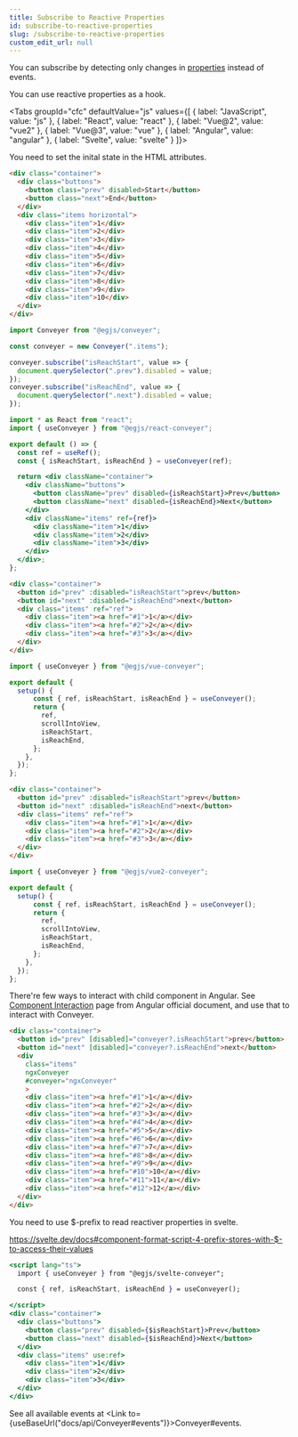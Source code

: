 ```yaml
---
title: Subscribe to Reactive Properties
id: subscribe-to-reactive-properties
slug: /subscribe-to-reactive-properties
custom_edit_url: null
---
```



You can subscribe by detecting only changes in [properties](api/Conveyer#properties) instead of events.

You can use reactive properties as a hook.

<Tabs
  groupId="cfc"
  defaultValue="js"
  values={[
    { label: "JavaScript", value: "js" },
    { label: "React", value: "react" },
    { label: "Vue@2", value: "vue2" },
    { label: "Vue@3", value: "vue" },
    { label: "Angular", value: "angular" },
    { label: "Svelte", value: "svelte" }
  ]}>
  <TabItem value="js">

You need to set the inital state in the HTML attributes.

```html
<div class="container">
  <div class="buttons">
    <button class="prev" disabled>Start</button>
    <button class="next">End</button>
  </div>
  <div class="items horizontal">
    <div class="item">1</div>
    <div class="item">2</div>
    <div class="item">3</div>
    <div class="item">4</div>
    <div class="item">5</div>
    <div class="item">6</div>
    <div class="item">7</div>
    <div class="item">8</div>
    <div class="item">9</div>
    <div class="item">10</div>
  </div>
</div>
```
```js
import Conveyer from "@egjs/conveyer";

const conveyer = new Conveyer(".items");

conveyer.subscribe("isReachStart", value => {
  document.querySelector(".prev").disabled = value;
});
conveyer.subscribe("isReachEnd", value => {
  document.querySelector(".next").disabled = value;
});
```


  </TabItem>
  <TabItem value="react">

```jsx
import * as React from "react";
import { useConveyer } from "@egjs/react-conveyer";

export default () => {
  const ref = useRef();
  const { isReachStart, isReachEnd } = useConveyer(ref);

  return <div className="container">
    <div className="buttons">
      <button className="prev" disabled={isReachStart}>Prev</button>
      <button className="next" disabled={isReachEnd}>Next</button>
    </div>
    <div className="items" ref={ref}>
      <div className="item">1</div>
      <div className="item">2</div>
      <div className="item">3</div>
    </div>
  </div>;
};
```
  </TabItem>
  <TabItem value="vue">

```html title="<template>"
<div class="container">
  <button id="prev" :disabled="isReachStart">prev</button>
  <button id="next" :disabled="isReachEnd">next</button>
  <div class="items" ref="ref">
    <div class="item"><a href="#1">1</a></div>
    <div class="item"><a href="#2">2</a></div>
    <div class="item"><a href="#3">3</a></div>
  </div>
</div>
```

```js title="<script>"
import { useConveyer } from "@egjs/vue-conveyer";

export default {
  setup() {
      const { ref, isReachStart, isReachEnd } = useConveyer();
      return {
        ref,
        scrollIntoView,
        isReachStart,
        isReachEnd,
      };
    },
  });
};
```
  </TabItem>
  <TabItem value="vue2">

```html title="<template>"
<div class="container">
  <button id="prev" :disabled="isReachStart">prev</button>
  <button id="next" :disabled="isReachEnd">next</button>
  <div class="items" ref="ref">
    <div class="item"><a href="#1">1</a></div>
    <div class="item"><a href="#2">2</a></div>
    <div class="item"><a href="#3">3</a></div>
  </div>
</div>
```

```js title="<script>"
import { useConveyer } from "@egjs/vue2-conveyer";

export default {
  setup() {
      const { ref, isReachStart, isReachEnd } = useConveyer();
      return {
        ref,
        scrollIntoView,
        isReachStart,
        isReachEnd,
      };
    },
  });
};
```
  </TabItem>
  <TabItem value="angular">

There're few ways to interact with child component in Angular.
See [Component Interaction](https://angular.io/guide/component-interaction#parent-interacts-with-child-via-local-variable) page from Angular official document, and use that to interact with Conveyer.


```html title="app.component.html"
<div class="container">
  <button id="prev" [disabled]="conveyer?.isReachStart">prev</button>
  <button id="next" [disabled]="conveyer?.isReachEnd">next</button>
  <div
    class="items"
    ngxConveyer
    #conveyer="ngxConveyer"
    >
    <div class="item"><a href="#1">1</a></div>
    <div class="item"><a href="#2">2</a></div>
    <div class="item"><a href="#3">3</a></div>
    <div class="item"><a href="#4">4</a></div>
    <div class="item"><a href="#5">5</a></div>
    <div class="item"><a href="#6">6</a></div>
    <div class="item"><a href="#7">7</a></div>
    <div class="item"><a href="#8">8</a></div>
    <div class="item"><a href="#9">9</a></div>
    <div class="item"><a href="#10">10</a></div>
    <div class="item"><a href="#11">11</a></div>
    <div class="item"><a href="#12">12</a></div>
  </div>
</div>
```


  </TabItem>
  <TabItem value="svelte">

You need to use $-prefix to read reactiver properties in svelte.


https://svelte.dev/docs#component-format-script-4-prefix-stores-with-$-to-access-their-values

```jsx
<script lang="ts">
  import { useConveyer } from "@egjs/svelte-conveyer";

  const { ref, isReachStart, isReachEnd } = useConveyer();

</script>
<div class="container">
  <div class="buttons">
    <button class="prev" disabled={$isReachStart}>Prev</button>
    <button class="next" disabled={$isReachEnd}>Next</button>
  </div>
  <div class="items" use:ref>
    <div class="item">1</div>
    <div class="item">2</div>
    <div class="item">3</div>
  </div>
</div>
```

  </TabItem>
</Tabs>

See all available events at <Link to={useBaseUrl("docs/api/Conveyer#events")}>Conveyer#events</Link>.
